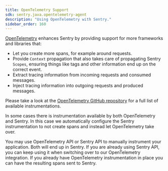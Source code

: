 ```yaml
---
title: OpenTelemetry Support
sdk: sentry.java.opentelemetry-agent
description: "Using OpenTelemetry with Sentry."
sidebar_order: 160
---
```


[OpenTelemetry](https://opentelemetry.io/) enhances Sentry by providing support for more frameworks and libraries that:

- Let you create more spans, for example around requests.
- Provide `Context` propagation that also takes care of propagating Sentry `Scopes`, ensuring things like tags and other information end up on the correct event.
- Extract tracing information from incoming requests and consumed messages.
- Inject tracing information into outgoing requests and produced messages.

Please take a look at the [OpenTelemetry GitHub repository](https://github.com/open-telemetry/opentelemetry-java-instrumentation/tree/main/instrumentation) for a full list of available instrumentations.

In some cases there is instrumentation available by both OpenTelemetry and Sentry. In this case we automatically configure the Sentry instrumentation to not create spans and instead let OpenTelemetry take over.

You may use OpenTelemetry API or Sentry API to manually instrument your application. Both will end up in Sentry. If you are already using Sentry API, you can keep using it when switching over to our OpenTelemetry integration. If you already have OpenTelemetry instrumentation in place you can have the resulting spans sent to Sentry.

<PageGrid />
